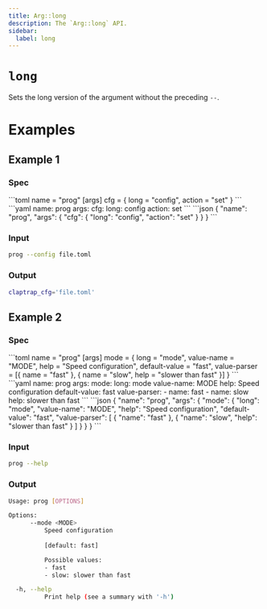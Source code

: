 ```yaml
---
title: Arg::long
description: The `Arg::long` API.
sidebar:
  label: long
---
```



# `long` <LinkButton href="https://docs.rs/clap/latest/clap/struct.Arg.html#method.long" icon="open-book" variant="minimal"></LinkButton>

<Badge text="since 0.1.0" size="small" />

Sets the long version of the argument without the preceding `--`.

# Examples
## Example 1

### Spec

<Tabs syncKey="format">
  <TabItem label="TOML">
```toml
name = "prog"
[args]
cfg = { long = "config", action = "set" }
```
  </TabItem>
  <TabItem label="YAML">
```yaml
name: prog
args:
  cfg:
    long: config
    action: set
```
  </TabItem>
  <TabItem label="JSON">
```json
{
  "name": "prog",
  "args": {
    "cfg": {
      "long": "config",
      "action": "set"
    }
  }
}
```
  </TabItem>
</Tabs>

### Input

```bash
prog --config file.toml
```

### Output

```bash
claptrap_cfg='file.toml'
```
## Example 2

### Spec

<Tabs syncKey="format">
  <TabItem label="TOML">
```toml
name = "prog"
[args]
mode = { long = "mode", value-name = "MODE", help = "Speed configuration", default-value = "fast", value-parser = [{ name = "fast" }, { name = "slow", help = "slower than fast" }] }
```
  </TabItem>
  <TabItem label="YAML">
```yaml
name: prog
args:
  mode:
    long: mode
    value-name: MODE
    help: Speed configuration
    default-value: fast
    value-parser:
    - name: fast
    - name: slow
      help: slower than fast
```
  </TabItem>
  <TabItem label="JSON">
```json
{
  "name": "prog",
  "args": {
    "mode": {
      "long": "mode",
      "value-name": "MODE",
      "help": "Speed configuration",
      "default-value": "fast",
      "value-parser": [
        {
          "name": "fast"
        },
        {
          "name": "slow",
          "help": "slower than fast"
        }
      ]
    }
  }
}
```
  </TabItem>
</Tabs>

### Input

```bash
prog --help
```

### Output

```bash
Usage: prog [OPTIONS]

Options:
      --mode <MODE>
          Speed configuration
          
          [default: fast]

          Possible values:
          - fast
          - slow: slower than fast

  -h, --help
          Print help (see a summary with '-h')
```
